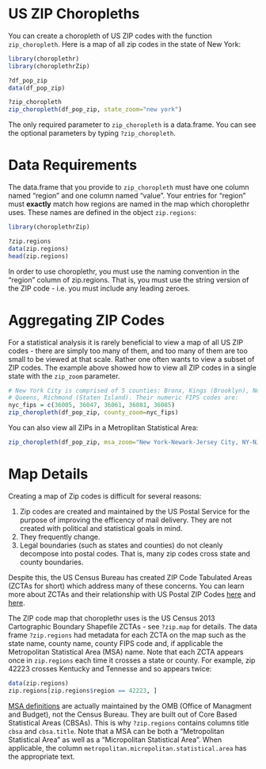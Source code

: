 <!--
  %\VignetteEngine{knitr}
%\VignetteIndexEntry{d) US ZIP Choropleths}
-->

US ZIP Choropleths
===

You can create a choropleth of US ZIP codes with the function `zip_choropleth`. Here is a map of all zip codes in the state of New York:

```r
library(choroplethr)
library(choroplethrZip)

?df_pop_zip
data(df_pop_zip)

?zip_choropleth
zip_choropleth(df_pop_zip, state_zoom="new york")
```

The only required parameter to `zip_choropleth` is a data.frame.  You can see the optional parameters by typing `?zip_choropleth`.  

# Data Requirements

The data.frame that you provide to `zip_choropleth` must have one column named "region" and one column named "value". Your entries for "region" must **exactly** match how regions are named in the map which choroplethr uses.  These names are defined in the object `zip.regions`:

```r
library(choroplethrZip)

?zip.regions
data(zip.regions)
head(zip.regions)
```

In order to use choroplethr, you must use the naming convention in the "region" column of 
zip.regions. That is, you must use the string version of the ZIP code - i.e. you must include any leading zeroes.

# Aggregating ZIP Codes

For a statistical analysis it is rarely beneficial to view a map of all US ZIP codes - there are simply too many of them, and too many of them are too small to be viewed at that scale. Rather one often wants to view a subset of ZIP codes. The example above showed how to view all ZIP codes in a single state with the `zip_zoom` parameter.  

```r
# New York City is comprised of 5 counties: Bronx, Kings (Brooklyn), New York (Manhattan), 
# Queens, Richmond (Staten Island). Their numeric FIPS codes are:
nyc_fips = c(36005, 36047, 36061, 36081, 36085)
zip_choropleth(df_pop_zip, county_zoom=nyc_fips)
```

You can also view all ZIPs in a Metroplitan Statistical Area:

```r
zip_choropleth(df_pop_zip, msa_zoom="New York-Newark-Jersey City, NY-NJ-PA")
```

# Map Details

Creating a map of Zip codes is difficult for several reasons:

1. Zip codes are created and maintained by the US Postal Service for the purpose of improving the efficency of mail delivery. They are not created with political and statistical goals in mind.
2. They frequently change.
3. Legal boundaries (such as states and counties) do not cleanly decompose into postal codes. That is, many zip codes cross state and county boundaries.

Despite this, the US Census Bureau has created ZIP Code Tabulated Areas (ZCTAs for short) which address many of these concerns. You can learn more about ZCTAs and their relationship with US Postal ZIP Codes [here](https://www.census.gov/geo/reference/zctas.html) and [here](http://en.wikipedia.org/wiki/ZIP_Code_Tabulation_Area). 

The ZIP code map that choroplethr uses is the US Census 2013 Cartographic Boundary Shapefile ZCTAs - see `?zip.map` for details. The data frame `?zip.regions` had metadata for each ZCTA on the map such as the state name, county name, county FIPS code and, if applicable the Metropolitan Statistical Area (MSA) name. Note that each ZCTA appears once in `zip.regions` each time it crosses a state or county. For example, zip 42223 crosses Kentucky and Tennesse and so appears twice:

```r
data(zip.regions)
zip.regions[zip.regions$region == 42223, ]
```

[MSA definitions](http://en.wikipedia.org/wiki/Metropolitan_statistical_area) are actually maintained by the OMB (Office of Managment and Budget), not the Census Bureau. They are built out of Core Based Statistical Areas (CBSAs). This is why `?zip.regions` contains columns title `cbsa` and `cbsa.title`. Note that a MSA can be both a "Metropolitan Statistical Area" as well as a "Micropolitan Statistical Area". When applicable, the column `metropolitan.micropolitan.statistical.area` has the appropriate text.